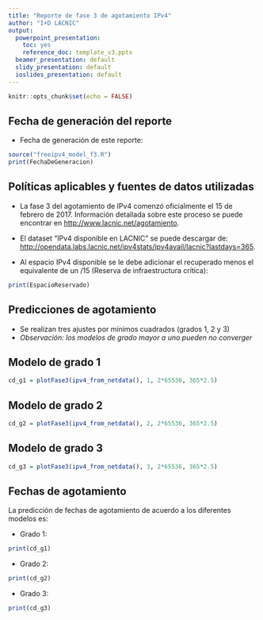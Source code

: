 ```yaml
---
title: "Reporte de fase 3 de agotamiento IPv4"
author: "I+D LACNIC"
output:
  powerpoint_presentation: 
    toc: yes
    reference_doc: template_v3.pptx
  beamer_presentation: default
  slidy_presentation: default
  ioslides_presentation: default
---
```


```r
knitr::opts_chunk$set(echo = FALSE)
```

## Fecha de generación del reporte

- Fecha de generación de este reporte:

```r
source("freeipv4_model_f3.R")
print(FechaDeGeneracion)
```


## Políticas aplicables y fuentes de datos utilizadas

- La fase 3 del agotamiento de IPv4 comenzó oficialmente el 15 de febrero de 2017. Información detallada sobre este proceso se puede encontrar en <http://www.lacnic.net/agotamiento>.

- El dataset "IPv4 disponible en LACNIC" se puede descargar de: <http://opendata.labs.lacnic.net/ipv4stats/ipv4avail/lacnic?lastdays=365>.

- Al espacio IPv4 disponible se le debe adicionar el recuperado menos el equivalente de un /15 (Reserva de infraestructura crítica):
```r
print(EspacioReservado)
```

## Predicciones de agotamiento

- Se realizan tres ajustes por mínimos cuadrados (grados 1, 2 y 3)
- _Observación: los modelos de grado mayor a uno pueden no converger_

## Modelo de grado 1

```r
cd_g1 = plotFase3(ipv4_from_netdata(), 1, 2*65536, 365*2.5)
```

## Modelo de grado 2

```r
cd_g2 = plotFase3(ipv4_from_netdata(), 2, 2*65536, 365*2.5)
```

## Modelo de grado 3

```r
cd_g3 = plotFase3(ipv4_from_netdata(), 3, 2*65536, 365*2.5)
```


## Fechas de agotamiento

La predicción de fechas de agotamiento de acuerdo a los diferentes modelos es:

- Grado 1:
```r
print(cd_g1)
```

- Grado 2:
```r
print(cd_g2)
```

- Grado 3:
```r
print(cd_g3)
```

